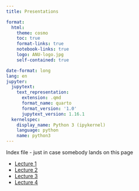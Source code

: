 ```yaml
---
title: Presentations

format:
  html:
    theme: cosmo
    toc: true
    format-links: true
    notebook-links: true
    logo: ANU-logo.jpg
    self-contained: true

date-format: long
lang: en
jupyter:
  jupytext:
    text_representation:
      extension: .qmd
      format_name: quarto
      format_version: '1.0'
      jupytext_version: 1.16.1
  kernelspec:
    display_name: Python 3 (ipykernel)
    language: python
    name: python3
---
```


Index file - just in case somebody lands on this page

 - [Lecture 1](Lectures-1.1-Intro.reveal.html)
 - [Lecture 2](Lectures-1.2-Planets.reveal.html)
 - [Lecture 3](Lectures-1.3-History.reveal.html)
 - [Lecture 4](Lectures-1.4-ContinuumMechanics.reveal.html)
